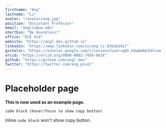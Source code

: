 ```yaml
---
firstname: "Ang"
lastname: "Li"
avatar: "/avatar/ang.jpg"
position: "Assistant Professor"
email: "angliz@uw.edu"
shortbio: "Be boundless!"
office: "ECE 414"
website: "https://angl-dev.github.io"
linkedin: "https://www.linkedin.com/in/ang-li-836ab242/"
gscholar: "https://scholar.google.com/citations?user=gOD_k4wAAAAJ&hl=en"
orcid: "https://orcid.org/0000-0002-7458-063X"
github: "https://github.com/angl-dev"
twitter: "https://twitter.com/ang_pncel"
---
```


# Placeholder page

**This is now used as an example page.**

```
code block (hover/focus to show copy button)
```

Inline `code block` won't show copy button.
